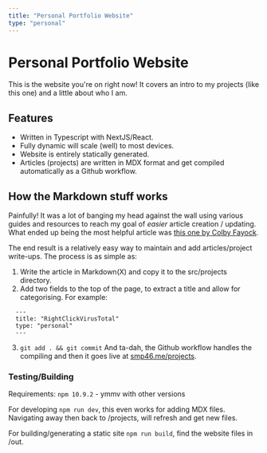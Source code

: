 ```yaml
---
title: "Personal Portfolio Website"
type: "personal"
---
```


# Personal Portfolio Website
This is the website you're on right now! It covers an intro to my projects (like this one) and a little about who I am.

## Features
 - Written in Typescript with NextJS/React.
 - Fully dynamic will scale (well) to most devices.
 - Website is entirely statically generated.
 - Articles (projects) are written in MDX format and get compiled automatically as a Github workflow.

## How the Markdown stuff works
Painfully! It was a lot of banging my head against the wall using various guides and resources to reach my goal of *easier* article creation / updating. What ended up being the most helpful article was [this one by Colby Fayock](https://spacejelly.dev/posts/how-to-source-mdx-content-in-next-js-to-dynamically-create-pages-for-a-blog).

The end result is a relatively easy way to maintain and add articles/project write-ups. The process is as simple as:

1. Write the article in Markdown(X) and copy it to the src/projects directory.
2. Add two fields to the top of the page, to extract a title and allow for categorising. For example:

```
  ---
  title: "RightClickVirusTotal"
  type: "personal"
  ---
```

3. `git add . && git commit` And ta-dah, the Github workflow handles the compiling and then it goes live at [smp46.me/projects](https://smp46.me/projects).

### Testing/Building
Requirements: `npm 10.9.2` - ymmv with other versions

For developing `npm run dev`, this even works for adding MDX files. Navigating away then back to /projects, will refresh and get new files.

For building/generating a static site `npm run build`, find the website files in /out.
